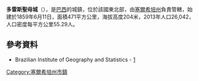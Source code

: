 {{coord|10|29|31|S|37|11|34|W|scale:30000|display=title}}

'''多雷斯聖母城'''（{{lang-pt|Nossa Senhora das Dores}}），是[[巴西|巴西]]的城鎮，位於該國東北部，由[[塞爾希培州|塞爾希培州]]負責管轄，始建於1859年6月11日，面積471平方公里，海拔高度204米，2013年人口26,042，人口密度每平方公里55.29人。

==參考資料==
*Brazilian Institute of Geography and Statistics - [https://web.archive.org/web/20080611095922/http://www.ibge.gov.br/cidadesat/default.php]

{{Brazil-geo-stub}}
{{塞爾希培州市鎮}}
[[Category:塞爾希培州市鎮|Category:塞爾希培州市鎮]]